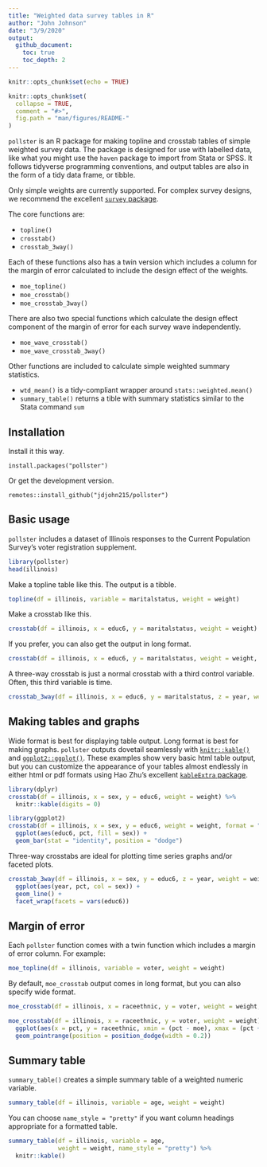 ```yaml
---
title: "Weighted data survey tables in R"
author: "John Johnson"
date: "3/9/2020"
output:
  github_document:
    toc: true
    toc_depth: 2
---
```


```r
knitr::opts_chunk$set(echo = TRUE)
```

```r
knitr::opts_chunk$set(
  collapse = TRUE,
  comment = "#>",
  fig.path = "man/figures/README-"
)
```

`pollster` is an R package for making topline and crosstab tables of simple weighted survey data. The package is designed for use with labelled data, like what you might use the `haven` package to import from Stata or SPSS. It follows tidyverse programming conventions, and output tables are also in the form of a tidy data frame, or tibble.

Only simple weights are currently supported. For complex survey designs, we recommend the excellent [`survey` package](http://r-survey.r-forge.r-project.org/survey/). 

The core functions are:

* `topline()`
* `crosstab()`
* `crosstab_3way()`

Each of these functions also has a twin version which includes a column for the margin of error calculated to include the design effect of the weights.

* `moe_topline()`
* `moe_crosstab()`
* `moe_crosstab_3way()`

There are also two special functions which calculate the design effect component of the margin of error for each survey wave independently.

* `moe_wave_crosstab()`
* `moe_wave_crosstab_3way()`

Other functions are included to calculate simple weighted summary statistics.

* `wtd_mean()` is a tidy-compliant wrapper around `stats::weighted.mean()`
* `summary_table()` returns a tible with summary statistics similar to the Stata command `sum`

## Installation

Install it this way.

```
install.packages("pollster")
```

Or get the development version.

```
remotes::install_github("jdjohn215/pollster")
```

## Basic usage

`pollster` includes a dataset of Illinois responses to the Current Population Survey's voter registration supplement.

```r
library(pollster)
head(illinois)
```

Make a topline table like this. The output is a tibble.

```r
topline(df = illinois, variable = maritalstatus, weight = weight)
```

Make a crosstab like this.

```r
crosstab(df = illinois, x = educ6, y = maritalstatus, weight = weight)
```

If you prefer, you can also get the output in long format.

```r
crosstab(df = illinois, x = educ6, y = maritalstatus, weight = weight, format = "long")
```

A three-way crosstab is just a normal crosstab with a third control variable. Often, this third variable is time.

```r
crosstab_3way(df = illinois, x = educ6, y = maritalstatus, z = year, weight = weight)
```

## Making tables and graphs

Wide format is best for displaying table output. Long format is best for making graphs. `pollster` outputs dovetail seamlessly with [`knitr::kable()`](https://www.rdocumentation.org/packages/knitr/versions/1.28/topics/kable) and [`ggplot2::ggplot()`](https://ggplot2.tidyverse.org/). These examples show very basic html table output, but you can customize the appearance of your tables almost endlessly in either html or pdf formats using Hao Zhu's excellent [`kableExtra` package](https://haozhu233.github.io/kableExtra/).

```r
library(dplyr)
crosstab(df = illinois, x = sex, y = educ6, weight = weight) %>%
  knitr::kable(digits = 0)
```


```r
library(ggplot2)
crosstab(df = illinois, x = sex, y = educ6, weight = weight, format = "long") %>%
  ggplot(aes(educ6, pct, fill = sex)) +
  geom_bar(stat = "identity", position = "dodge")
```

Three-way crosstabs are ideal for plotting time series graphs and/or faceted plots.

```r
crosstab_3way(df = illinois, x = sex, y = educ6, z = year, weight = weight, format = "long") %>%
  ggplot(aes(year, pct, col = sex)) +
  geom_line() +
  facet_wrap(facets = vars(educ6))
```

## Margin of error

Each `pollster` function comes with a twin function which includes a margin of error column. For example:

```r
moe_topline(df = illinois, variable = voter, weight = weight)
```


By default, `moe_crosstab` output comes in long format, but you can also specify wide format.

```r
moe_crosstab(df = illinois, x = raceethnic, y = voter, weight = weight, format = "wide")
```

```r
moe_crosstab(df = illinois, x = raceethnic, y = voter, weight = weight) %>%
  ggplot(aes(x = pct, y = raceethnic, xmin = (pct - moe), xmax = (pct + moe), color = voter)) +
  geom_pointrange(position = position_dodge(width = 0.2))
```

## Summary table

`summary_table()` creates a simple summary table of a weighted numeric variable.

```r
summary_table(df = illinois, variable = age, weight = weight)
```

You can choose `name_style = "pretty"` if you want column headings appropriate for a formatted table.

```r
summary_table(df = illinois, variable = age, 
              weight = weight, name_style = "pretty") %>%
  knitr::kable()
```
